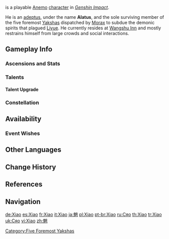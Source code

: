 {{CharacterTabs}}
{{Character Infobox
|image            = <gallery>
Xiao Card.png|Card
Character Xiao Full Wish.png|Wish
Character Xiao Game.png|In-Game
</gallery>

<!--Playable Character Information-->
|type             = Playable
|quality           = 5
|weapon           = Polearm
|element          = Anemo

<!--Character Information-->
|name             = Xiao
|realname         = 
|birthday         = April 17th
|constellation    = Alatus Nemeseos
|affiliation      = Adepti
|affiliation2     = Yakshas
|region           = Liyue
|dish             = "Sweet Dream"
|obtain           = Character Event Wishes
|event_name       = Invitation to Mundane Life
|releaseDate      = 2021-02-03

<!--Titles-->
|title            = Vigilant Yaksha
|title2           = Bane of All Evil

<!--Voice Actors-->
|voiceEN          = [[imdb:nm5389637|Laila Berzins]]<ref name="Xiao EN/JP">Twitter: [https://twitter.com/GenshinImpact/status/1354308155056869376 EN & JP VA Announcement]</ref>
|voiceCN          = [https://zh.moegirl.org.cn/zh-cn/Kinsen kinsen]<ref>Weibo: [https://weibo.com/6593199887/K0cgz7kSz {{zh|拾枝杂谈-「魈：降魔大圣」}}]</ref>
|voiceJP          = {{w|Yoshitsugu Matsuoka|Matsuoka Yoshitsugu ({{ja|松岡 禎丞}})}}<ref name="Xiao EN/JP" />
|voiceKR          = {{w|ko:심규혁|Sim Kyu-hyuk ({{ko|심규혁}})}}<ref name="Xiao KR">Twitter: [https://twitter.com/genshinimpactkr/status/1354308254503854087 KR VA Announcement]</ref>
}}
{{Lang|'''Xiao'''|zh=魈|zh_rm=Xiāo}} is a playable [[Anemo]] [[character]] in ''[[Genshin Impact]]''.

He is an [[adeptus]], under the name '''Alatus''', and the sole surviving member of the five foremost [[Yaksha]]s dispatched by [[Morax]] to subdue the demonic spirits that plagued [[Liyue]]. He currently resides at [[Wangshu Inn]] and mostly restrains himself from large crowds and social interactions.

==Gameplay Info==
===Ascensions and Stats===
{{Character Ascensions and Stats}}

===Talents===
{{Talent Table}}

====Talent Upgrade====
{{Talent Upgrade}}

===Constellation===
{{Constellation Table}}

==Availability==
===Event Wishes===
{{Featured}}

==Other Languages==
{{Other Languages
|default_hidden = 1
|en      = Xiao
|zhs     = 魈
|zhs_rm  = Xiāo
|zht     = 魈
|zht_rm  = Xiāo
|ja      = {{Rubi|魈|しょう}}
|ja_rm   = Shou
|ko      = {{tt|소}}
|ko_rm   = So
|es      = Xiao
|fr      = Xiao
|ru      = Сяо
|th      = Xiao
|vi      = Xiao
|de      = Xiao
|id      = Xiao
|pt      = Xiao
|tr      = Xiao
|it      = Xiao
}}

==Change History==
{{Change History|1.3|introduced=1.0}}

==References==
{{Reflist}}

==Navigation==
{{Character Navbox}}

[[Category:Five Foremost Yakshas]]

[[de:Xiao]]
[[es:Xiao]]
[[fr:Xiao]]
[[it:Xiao]]
[[ja:魈]]
[[pl:Xiao]]
[[pt-br:Xiao]]
[[ru:Сяо]]
[[th:Xiao]]
[[tr:Xiao]]
[[uk:Сяо]]
[[vi:Xiao]]
[[zh:魈]]